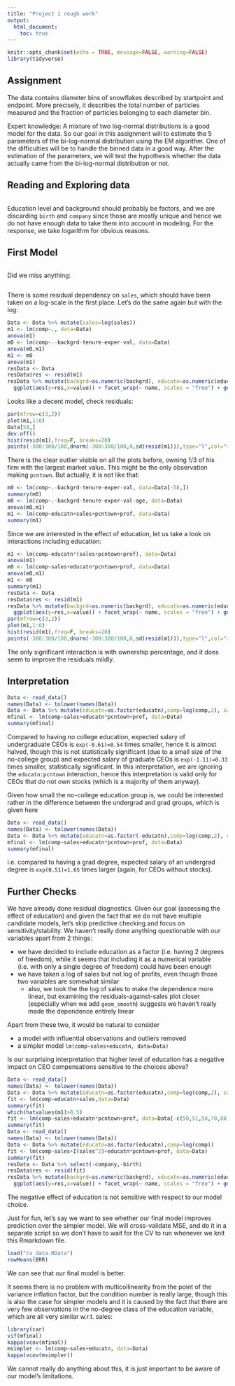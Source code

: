 ```yaml
---
title: "Project 1 rough work"
output:
  html_document:
    toc: true
---
```


```r
knitr::opts_chunk$set(echo = TRUE, message=FALSE, warning=FALSE)
library(tidyverse)
```

## Assignment

The data contains diameter bins of snowflakes described by startpoint and endpoint. More precisely, it describes the total number of particles measured and the fraction of particles belonging to each diameter bin.

Expert knowledge: A mixture of two log-normal distributions is a good model for the data. So our goal in this assignment will to estimate the 5 parameters of the bi-log-normal distribution using the EM algorithm. One of the difficulties will be to handle the binned data in a good way. After the estimation of the parameters, we will test the hypothesis whether the data actually came from the bi-log-normal distribution or not.

 
## Reading and Exploring data

```r

```

Education level and background should probably be factors, and we are discarding `birth` and `company` since those are mostly unique and hence we do not have enough data to take them into account in modeling. For the response, we take logarithm for obvious reasons.

## First Model

```r

```

Did we miss anything:

```r

```

There is some residual dependency on `sales`, which should have been taken on a log-scale in the first place. Let's do the same again but with the log:

```r
Data <- Data %>% mutate(sales=log(sales))
m1 <- lm(comp~., data=Data)
anova(m1)
m0 <- lm(comp~.-backgrd-tenure-exper-val, data=Data)
anova(m0,m1)
m1 <- m0
anova(m1)
resData <- Data
resData$res <- resid(m1)
resData %>% mutate(backgrd=as.numeric(backgrd), educatn=as.numeric(educatn)) %>% pivot_longer(-res) %>%
  ggplot(aes(y=res,x=value)) + facet_wrap(~ name, scales = "free") + geom_point()
```

Looks like a decent model, check residuals:

```r
par(mfrow=c(3,2))
plot(m1,1:6)
Data[58,]
dev.off()
hist(resid(m1),freq=F, breaks=20)
points(-300:300/100,dnorm(-300:300/100,0,sd(resid(m1))),type="l",col="red")
```

There is the clear outlier visible on all the plots before, owning 1/3 of his firm with the largest market value. This might be the only observation making `pcntown`. But actually, it is not like that:

```r
m0 <- lm(comp~.-backgrd-tenure-exper-val, data=Data[-58,])
summary(m0)
m0 <- lm(comp~.-backgrd-tenure-exper-val-age, data=Data)
anova(m0,m1)
m1 <- lm(comp~educatn+sales+pcntown+prof, data=Data)
summary(m1)
```

Since we are interested in the effect of education, let us take a look on interactions including education:

```r
m1 <- lm(comp~educatn*(sales+pcntown+prof), data=Data)
anova(m1)
m0 <- lm(comp~sales+educatn*pcntown+prof, data=Data)
anova(m0,m1)
m1 <- m0
summary(m1)
resData <- Data
resData$res <- resid(m1)
resData %>% mutate(backgrd=as.numeric(backgrd), educatn=as.numeric(educatn)) %>% pivot_longer(colnames(resData)[colnames(resData) != "res"]) %>%
  ggplot(aes(y=res,x=value)) + facet_wrap(~ name, scales = "free") + geom_point()
par(mfrow=c(3,2))
plot(m1,1:6)
hist(resid(m1),freq=F, breaks=20)
points(-300:300/100,dnorm(-300:300/100,0,sd(resid(m1))),type="l",col="red")
```

The only significant interaction is with ownership percentage, and it does seem to improve the residuals mildly.

## Interpretation

```r
Data <- read_data()
names(Data) <- tolower(names(Data))
Data <- Data %>% mutate(educatn=as.factor(educatn),comp=log(comp,2), sales=log(sales,2))
mfinal <- lm(comp~sales+educatn*pcntown+prof, data=Data)
summary(mfinal)
```

Compared to having no college education, expected salary of undergraduate CEOs is `exp(-0.61)=0.54` times smaller, hence it is almost halved, though this is not statistically significant (due to a small size of the no-college group) and expected salary of graduate CEOs is `exp(-1.11)=0.33` times smaller, statistically significant. In this interpretation, we are ignoring the `educatn:pcntown` interaction, hence this interpretation is valid only for CEOs that do not own stocks (which is a majority of them anyway).

Given how small the no-college education group is, we could be interested rather in the difference between the undergrad and grad groups, which is given here

```r
Data <- read_data()
names(Data) <- tolower(names(Data))
Data <- Data %>% mutate(educatn=as.factor(-educatn),comp=log(comp,2), sales=log(sales,2))
mfinal <- lm(comp~sales+educatn*pcntown+prof, data=Data)
summary(mfinal)
```

i.e. compared to having a grad degree, expected salary of an undergrad degree is `exp(0.51)=1.65` times larger (again, for CEOs without stocks).

## Further Checks

We have already done residual diagnostics. Given our goal (assessing the effect of education) and given the fact that we do not have multiple candidate models, let's skip predictive checking and focus on sensitivity/stability. We haven't really done anything questionable with our variables apart from 2 things:

* we have decided to include education as a factor (i.e. having 2 degrees of freedom), while it seems that including it as a numerical variable (i.e. with only a single degree of freedom) could have been enough
* we have taken a log of sales but not log of profits, even though those two variables are somewhat similar
    - also, we took the the log of sales to make the dependence more linear, but examining the residuals-against-sales plot closer (especially when we add `geom_smooth`) suggests we haven't really made the dependence entirely linear

Apart from these two, it would be natural to consider

* a model with influential observations and outliers removed
* a simpler model `lm(comp~sales+educatn, data=Data)`

Is our surprising interpretation that higher level of education has a negative impact on CEO compensations sensitive to the choices above?

```r
Data <- read_data()
names(Data) <- tolower(names(Data))
Data <- Data %>% mutate(educatn=as.factor(educatn),comp=log(comp,2), sales=log(sales,2))
fit <- lm(comp~educatn+sales,data=Data)
summary(fit)
which(hatvalues(m1)>0.5)
fit <- lm(comp~sales+educatn*pcntown+prof, data=Data[-c(50,51,58,70,88),])
summary(fit)
Data <- read_data()
names(Data) <- tolower(names(Data))
Data <- Data %>% mutate(educatn=as.factor(educatn),comp=log(comp))
fit <- lm(comp~sales+I(sales^2)+educatn*pcntown+prof, data=Data)
summary(fit)
resData <- Data %>% select(-company,-birth)
resData$res <- resid(fit)
resData %>% mutate(backgrd=as.numeric(backgrd), educatn=as.numeric(educatn)) %>% pivot_longer(colnames(resData)[colnames(resData) != "res"]) %>%
  ggplot(aes(y=res,x=value)) + facet_wrap(~ name, scales = "free") + geom_point()
```

The negative effect of education is not sensitive with respect to our model choice.

Just for fun, let's say we want to see whether our final model improves prediction over the simpler model. We will cross-validate MSE, and do it in a separate script so we don't have to wait for the CV to run whenever we knit this Rmarkdown file.

```r
load("cv_data.RData")
rowMeans(ERR)
```

We can see that our final model is better.

It seems there is no problem with multicollinearity from the point of the variance inflation factor, but the condition number is really large, though this is also the case for simpler models and it is caused by the fact that there are very few observations in the no-degree class of the education variable, which are all very similar w.r.t. sales:

```r
library(car)
vif(mfinal)
kappa(vcov(mfinal))
msimpler <- lm(comp~sales+educatn, data=Data)
kappa(vcov(msimpler))
```

We cannot really do anything about this, it is just important to be aware of our model's limitations.